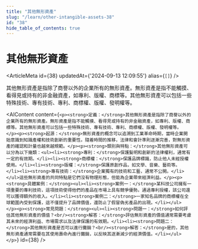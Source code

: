 ```yaml
---
title: "其他無形資產"
slug: "/learn/other-intangible-assets-38"
id: "38"
hide_table_of_contents: true
---
```



# 其他無形資產

<ArticleMeta id={38} updatedAt={'2024-09-13 12:09:55'} alias={`[]`} />
<div className='border-solid border-b border-t-0 my-4 border-[var(--ifm-color-gray-300)]' />

其他無形資產是指除了商譽以外的企業所有的無形資產。無形資產是指不能觸摸、看得見或持有的非金融資產，如專利、版權、商標等。其他無形資產可以包括一些特殊技術、專有技術、專利、商標權、版權、發明權等。

<AIContent content={`<p><strong>定義：</strong>其他無形資產是指除了商譽以外的企業所有的無形資產。無形資產是指不能觸摸、看得見或持有的非金融資產，如專利、版權、商標等。其他無形資產可以包括一些特殊技術、專有技術、專利、商標權、版權、發明權等。</p><p><strong>起源：</strong>無形資產的概念可以追溯到工業革命時期，當時企業開始意識到知識產權和技術創新的重要性。隨着時間的推移，法律和會計準則逐漸完善，對無形資產的確認和計量也越來越規範。</p><p><strong>類別與特點：</strong>其他無形資產可以分為以下幾類：<ul><li><strong>專利：</strong>保護髮明和創新的法律權利，通常有一定的有效期。</li><li><strong>商標權：</strong>保護品牌標識，防止他人未經授權使用。</li><li><strong>版權：</strong>保護原創作品，如文學、音樂、藝術等。</li><li><strong>專有技術：</strong>企業獨有的技術和工藝，通常不公開。</li></ul>這些無形資產的共同特點是它們沒有物理形態，但能為企業帶來經濟利益。</p><p><strong>具體案例：</strong><ul><li><strong>案例一：</strong>某科技公司擁有一項重要的專利技術，這項技術使得他們的產品在市場上具有競爭優勢。通過專利授權，該公司還可以獲得額外的收入。</li><li><strong>案例二：</strong>一家知名品牌的商標權在全球範圍內受到保護，這不僅提升了品牌價值，還防止了假冒偽劣產品的出現。</li></ul></p><p><strong>常見問題：</strong><ul><li><strong>問題一：</strong>如何評估其他無形資產的價值？<br/><strong>解答：</strong>評估無形資產的價值通常需要考慮其未來的經濟利益、市場需求以及法律保護的有效期。</li><li><strong>問題二：</strong>其他無形資產是否可以進行攤銷？<br/><strong>解答：</strong>是的，其他無形資產通常需要在其使用壽命內進行攤銷，以反映其逐漸減少的經濟價值。</li></ul></p>`} id={38} />
